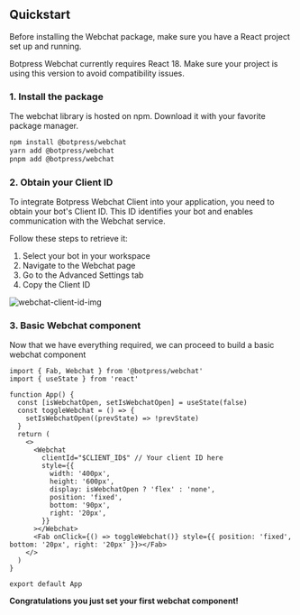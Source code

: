 ## Quickstart

Before installing the Webchat package, make sure you have a React project set up and running.

<Note>
  Botpress Webchat currently requires React 18. Make sure your project is using this version to avoid compatibility
  issues.
</Note>

### 1. Install the package

The webchat library is hosted on npm. Download it with your favorite package manager.

```bash
npm install @botpress/webchat
yarn add @botpress/webchat
pnpm add @botpress/webchat
```

### 2. Obtain your Client ID

To integrate Botpress Webchat Client into your application, you need to obtain your bot's Client ID.
This ID identifies your bot and enables communication with the Webchat service.

Follow these steps to retrieve it:

1. Select your bot in your workspace
2. Navigate to the Webchat page
3. Go to the Advanced Settings tab
4. Copy the Client ID

![webchat-client-id-img](../assets/webchat-components_getting-started.png)

### 3. Basic Webchat component

Now that we have everything required, we can proceed to build a basic webchat component

```tsx App.tsx
import { Fab, Webchat } from '@botpress/webchat'
import { useState } from 'react'

function App() {
  const [isWebchatOpen, setIsWebchatOpen] = useState(false)
  const toggleWebchat = () => {
    setIsWebchatOpen((prevState) => !prevState)
  }
  return (
    <>
      <Webchat
        clientId="$CLIENT_ID$" // Your client ID here
        style={{
          width: '400px',
          height: '600px',
          display: isWebchatOpen ? 'flex' : 'none',
          position: 'fixed',
          bottom: '90px',
          right: '20px',
        }}
      ></Webchat>
      <Fab onClick={() => toggleWebchat()} style={{ position: 'fixed', bottom: '20px', right: '20px' }}></Fab>
    </>
  )
}

export default App
```

**Congratulations you just set your first webchat component!**
